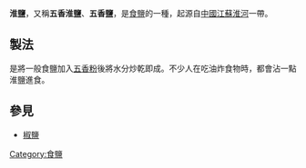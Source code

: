{{expand|time=2013-09-14T07:28:04+00:00}}
{{refimprove|time=2013-09-14T07:28:04+00:00}}
{{中国非物质文化遗产 
|名称 = 晒盐技艺
|子项 = 淮盐制作技艺
|图片 = 
|申报地区或单位 = 连云港市工业投资集团有限公司
|序号 = 936 
|编号项目 = Ⅷ—153
|登录时间 = 2014年 
|备注 =  
|分类 = 传统技艺
|省区市 = 江苏
}}
'''淮鹽'''，又稱'''五香淮鹽'''、'''五香鹽'''，是[[食鹽|食鹽]]的一種，起源自[[中國|中國]][[江蘇|江蘇]][[淮河|淮河]]一帶。

== 製法 ==
是將一般食鹽加入[[五香粉|五香粉]]後將水分炒乾即成。不少人在吃油炸食物時，都會沾一點淮鹽進食。

==參見==
*[[椒鹽|椒鹽]]

{{food-stub}}
[[Category:食鹽|Category:食鹽]]